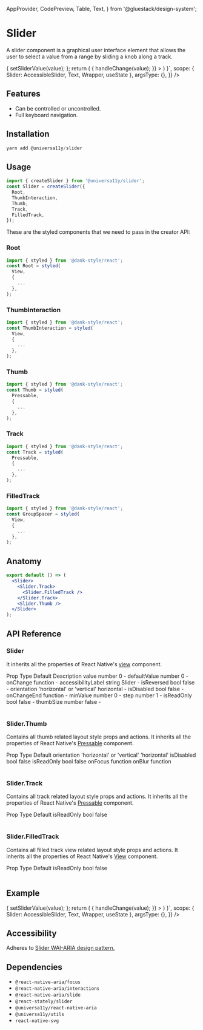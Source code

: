 
<Meta title="components/Slider" />

  AppProvider,
  CodePreview,
  Table,
  Text,
} from '@gluestack/design-system';

# Slider

A slider component is a graphical user interface element that allows the user to select a value from a range by sliding a knob along a track.

<AppProvider>
  <CodePreview
    showComponentRenderer={true}
    showArgsController={false}
    metaData={{
      code: ` 
      function App () {
          const [sliderValue, setSliderValue] = useState(40);
          const handleChange = (value) => {
            setSliderValue(value);
          };
        return (
          <Wrapper>
            <Slider
        w="300"
        value={sliderValue}
        onChange={(value) => {
          handleChange(value);
        }}
      >
        <Slider.Track>
          <Slider.FilledTrack />
        </Slider.Track>
        <Slider.Thumb />
      </Slider></Wrapper>
    )
    }`,
      scope: { Slider: AccessibleSlider, Text, Wrapper, useState },
      argsType: {},
    }}
  />
</AppProvider>

<br />

## Features

- Can be controlled or uncontrolled.
- Full keyboard navigation.

## Installation

```jsx
yarn add @universa11y/slider
```

## Usage

```jsx
import { createSlider } from '@universa11y/slider';
const Slider = createSlider({
  Root,
  ThumbInteraction,
  Thumb,
  Track,
  FilledTrack,
});
```

These are the styled components that we need to pass in the creator API:

### Root

```jsx
import { styled } from '@dank-style/react';
const Root = styled(
  View,
  {
    ...
  },
);
```

### ThumbInteraction

```jsx
import { styled } from '@dank-style/react';
const ThumbInteraction = styled(
  View,
  {
    ...
  },
);
```

### Thumb

```jsx
import { styled } from '@dank-style/react';
const Thumb = styled(
  Pressable,
  {
    ...
  },
);
```

### Track

```jsx
import { styled } from '@dank-style/react';
const Track = styled(
  Pressable,
  {
    ...
  },
);
```

### FilledTrack

```jsx
import { styled } from '@dank-style/react';
const GroupSpacer = styled(
  View,
  {
    ...
  },
);
```

## Anatomy

```jsx
export default () => (
  <Slider>
    <Slider.Track>
      <Slider.FilledTrack />
    </Slider.Track>
    <Slider.Thumb />
  </Slider>
);
```

## API Reference

### Slider

It inherits all the properties of React Native's [view](https://reactnative.dev/docs/view#props) component.

<AppProvider>
  <Table>
    <Table.THead sx={{ _dark: { bg: '$gray800' }, _light: { bg: '$gray100' } }}>
      <Table.TR>
        <Table.TH>Prop</Table.TH>
        <Table.TH>Type</Table.TH>
        <Table.TH>Default</Table.TH>
        <Table.TH>Description</Table.TH>
      </Table.TR>
    </Table.THead>
    <Table.TBody>
      <Table.TR>
        <Table.TD>value</Table.TD>
        <Table.TD>number</Table.TD>
        <Table.TD>0</Table.TD>
        <Table.TD>-</Table.TD>
      </Table.TR>
      <Table.TR>
        <Table.TD>defaultValue</Table.TD>
        <Table.TD>number</Table.TD>
        <Table.TD>0</Table.TD>
        <Table.TD>-</Table.TD>
      </Table.TR>
      <Table.TR>
        <Table.TD>onChange</Table.TD>
        <Table.TD>function</Table.TD>
        <Table.TD></Table.TD>
        <Table.TD>-</Table.TD>
      </Table.TR>
      <Table.TR>
        <Table.TD>accessibilityLabel</Table.TD>
        <Table.TD>string</Table.TD>
        <Table.TD>Slider</Table.TD>
        <Table.TD>-</Table.TD>
      </Table.TR>
      <Table.TR>
        <Table.TD>isReversed</Table.TD>
        <Table.TD>bool</Table.TD>
        <Table.TD>false</Table.TD>
        <Table.TD>-</Table.TD>
      </Table.TR>
      <Table.TR>
        <Table.TD>orientation</Table.TD>
        <Table.TD>'horizontal' or 'vertical'</Table.TD>
        <Table.TD>horizontal</Table.TD>
        <Table.TD>-</Table.TD>
      </Table.TR>
      <Table.TR>
        <Table.TD>isDisabled</Table.TD>
        <Table.TD>bool</Table.TD>
        <Table.TD>false</Table.TD>
        <Table.TD>-</Table.TD>
      </Table.TR>
      <Table.TR>
        <Table.TD>onChangeEnd</Table.TD>
        <Table.TD>function</Table.TD>
        <Table.TD></Table.TD>
        <Table.TD>-</Table.TD>
      </Table.TR>
      <Table.TR>
        <Table.TD>minValue</Table.TD>
        <Table.TD>number</Table.TD>
        <Table.TD>0</Table.TD>
        <Table.TD>-</Table.TD>
      </Table.TR>
      <Table.TR>
        <Table.TD>step</Table.TD>
        <Table.TD>number</Table.TD>
        <Table.TD>1</Table.TD>
        <Table.TD>-</Table.TD>
      </Table.TR>
      <Table.TR>
        <Table.TD>isReadOnly</Table.TD>
        <Table.TD>bool</Table.TD>
        <Table.TD>false</Table.TD>
        <Table.TD>-</Table.TD>
      </Table.TR>
      <Table.TR>
        <Table.TD>thumbSize</Table.TD>
        <Table.TD>number</Table.TD>
        <Table.TD>false</Table.TD>
        <Table.TD>-</Table.TD>
      </Table.TR>
    </Table.TBody>
  </Table>
</AppProvider>

### Slider.Thumb

Contains all thumb related layout style props and actions.
It inherits all the properties of React Native's [Pressable](https://reactnative.dev/docs/pressable#props) component.

<AppProvider>
  <Table>
    <Table.THead sx={{ _dark: { bg: '$gray800' }, _light: { bg: '$gray100' } }}>
      <Table.TR>
        <Table.TH>Prop</Table.TH>
        <Table.TH>Type</Table.TH>
        <Table.TH>Default</Table.TH>
      </Table.TR>
    </Table.THead>
    <Table.TBody>
      <Table.TR>
        <Table.TD>orientation</Table.TD>
        <Table.TD>'horizontal' or 'vertical'</Table.TD>
        <Table.TD>'horizontal'</Table.TD>
      </Table.TR>
      <Table.TR>
        <Table.TD>isDisabled</Table.TD>
        <Table.TD>bool</Table.TD>
        <Table.TD>false</Table.TD>
      </Table.TR>
      <Table.TR>
        <Table.TD>isReadOnly</Table.TD>
        <Table.TD>bool</Table.TD>
        <Table.TD>false</Table.TD>
      </Table.TR>
      <Table.TR>
        <Table.TD>onFocus</Table.TD>
        <Table.TD>function</Table.TD>
        <Table.TD></Table.TD>
      </Table.TR>
      <Table.TR>
        <Table.TD>onBlur</Table.TD>
        <Table.TD>function</Table.TD>
        <Table.TD></Table.TD>
      </Table.TR>
    </Table.TBody>
  </Table>
</AppProvider>

### Slider.Track

Contains all track related layout style props and actions.
It inherits all the properties of React Native's [Pressable](https://reactnative.dev/docs/pressable#props) component.

<AppProvider>
  <Table>
    <Table.THead sx={{ _dark: { bg: '$gray800' }, _light: { bg: '$gray100' } }}>
      <Table.TR>
        <Table.TH>Prop</Table.TH>
        <Table.TH>Type</Table.TH>
        <Table.TH>Default</Table.TH>
      </Table.TR>
    </Table.THead>
    <Table.TBody>
      <Table.TR>
        <Table.TD>isReadOnly</Table.TD>
        <Table.TD>bool</Table.TD>
        <Table.TD>false</Table.TD>
      </Table.TR>
    </Table.TBody>
  </Table>
</AppProvider>

### Slider.FilledTrack

Contains all filled track view related layout style props and actions.
It inherits all the properties of React Native's [View](https://reactnative.dev/docs/view#props) component.

<AppProvider>
  <Table>
    <Table.THead sx={{ _dark: { bg: '$gray800' }, _light: { bg: '$gray100' } }}>
      <Table.TR>
        <Table.TH>Prop</Table.TH>
        <Table.TH>Type</Table.TH>
        <Table.TH>Default</Table.TH>
      </Table.TR>
    </Table.THead>
    <Table.TBody>
      <Table.TR>
        <Table.TD>isReadOnly</Table.TD>
        <Table.TD>bool</Table.TD>
        <Table.TD>false</Table.TD>
      </Table.TR>
    </Table.TBody>
  </Table>
</AppProvider>

## Example

<AppProvider>
  <CodePreview
    showComponentRenderer={true}
    showArgsController={false}
    metaData={{
      code: ` 
      function App () {
          const [sliderValue, setSliderValue] = useState(40);
          const handleChange = (value) => {
            setSliderValue(value);
          };
        return (
          <Wrapper>
            <Slider
        w="300"
        value={sliderValue}
        onChange={(value) => {
          handleChange(value);
        }}
      >
        <Slider.Track>
          <Slider.FilledTrack />
        </Slider.Track>
        <Slider.Thumb />
      </Slider></Wrapper>
    )
    }`,
      scope: { Slider: AccessibleSlider, Text, Wrapper, useState },
      argsType: {},
    }}
  />
</AppProvider>

## Accessibility

Adheres to [Slider WAI-ARIA design pattern.](https://www.w3.org/WAI/ARIA/apg/patterns/slider/)

## Dependencies

- `@react-native-aria/focus`
- `@react-native-aria/interactions`
- `@react-native-aria/slide`
- `@react-stately/slider`
- `@universa11y/react-native-aria`
- `@universa11y/utils`
- `react-native-svg`
